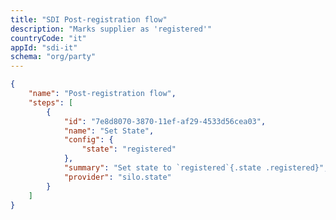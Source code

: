 ```yaml
---
title: "SDI Post-registration flow"
description: "Marks supplier as 'registered'"
countryCode: "it"
appId: "sdi-it"
schema: "org/party"
---
```


```json
{
    "name": "Post-registration flow",
    "steps": [
        {
            "id": "7e8d8070-3870-11ef-af29-4533d56cea03",
            "name": "Set State",
            "config": {
                "state": "registered"
            },
            "summary": "Set state to `registered`{.state .registered}",
            "provider": "silo.state"
        }
    ]
}
```